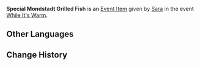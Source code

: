 {{Item Infobox
|id           = 100661
|image        = Item Mondstadt Grilled Fish.png
|type         = Quest Items
|group        = Event Items
|description  = [[Mondstadt Grilled Fish]] with crispy skin and tender meat. It'll taste terrible if left out for too long.
|source1      = Given during [[While It's Warm]] (Day 6)
|event        = While It's Warm
|related_type = Variant
|related_item = Mondstadt Grilled Fish
}}
'''Special Mondstadt Grilled Fish''' is an [[Event Item]] given by [[Sara]] in the event [[While It's Warm]].

==Other Languages==
{{Other Languages
|default_hidden = 1
|en      = Special Mondstadt Grilled Fish
|zhs     = 特制的蒙德烤鱼
|zhs_rm  = Tèzhì de Méngdé Kǎo Yú
|zht     = 特製的蒙德烤魚
|zht_rm  = Tèzhì de Méngdé Kǎo Yú
|ja      = 特製モンド風焼き魚
|ja_rm   = Tokusei Mondo-fuu Yakizakana
|ko      = 특제 몬드 생선구이
|es      = Pescado a la parrilla de Mondstadt especial
|fr      = Poisson grillé mondstadtois spécial
|ru      = Особый рыбный шашлычок
|th      = Mondstadt Grilled Fish สูตรพิเศษ
|th_rm   = Mondstadt Grilled Fish Sut Phiset
|vi      = Cá Nướng Mondstadt Đặc Biệt
|de      = Besonderer gegrillter Fischspieß
|id      = Mondstadt Grilled Fish Spesial
|pt      = Peixe Grelhado de Mondstadt Especial
}}

==Change History==
{{Change History|1.1}}